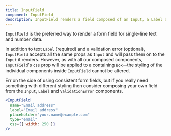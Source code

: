 ```yaml
---
title: InputField
component: InputField
description: InputField renders a field composed of an Input, a Label and a ValidationError
---
```


`InputField` is the preferred way to render a form field for single-line text and number data.

In addition to text `Label` (required) and a validation error (optional), `InputField` accepts all the same props as `Input` and will pass them on to the `Input` it renders. However, as with all our composed components,
`InputField`'s `css` prop will be applied to a containing `Box`—the styling of the individual components inside `InputField` cannot be altered.

Err on the side of using consistent form fields, but if you really need something with different styling then consider composing your own field from the
`Input`, `Label` and `ValidationError` components.

```jsx live center
<InputField
  name="Email address"
  label="Email address"
  placeholder="your.name@example.com"
  type="email"
  css={{ width: 250 }}
/>
```
